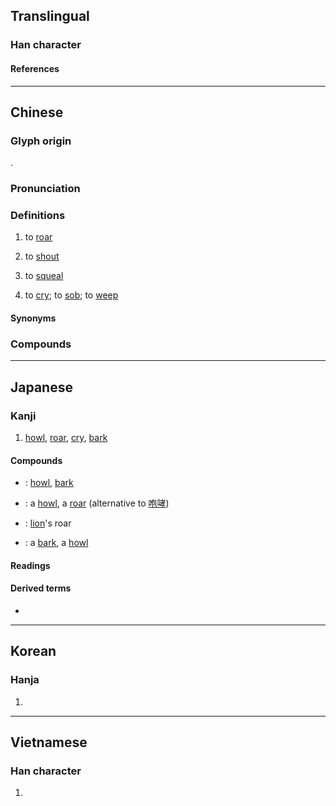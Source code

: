 {{character info}}
==Translingual==

===Han character===
{{Han char|rn=30|rad=口|as=04|sn=7|four=62010|canj=RNDU|ids=⿰口孔}}

====References====
{{Han ref|kx=0180.010|dkj=03377|dj=0397.100|hdz=10596.070|uh=543C}}

----

==Chinese==
{{zh-forms|alt=吽}}

===Glyph origin===
{{Han etym}}
{{Han compound|口|孔|ls=psc|c1=s|t1=mouth|c2=p}}.

===Pronunciation===
{{zh-pron
|m=hǒu
|m-s=hou3
|dg=ху2
|c=hau3,haau1,hau2
|c-t=vau2
|g=heu3
|h=pfs=hô/ho/heu;gd=gêu4/kêu4/hau1
|j=hou2
|mb=ě
|md=hāu/hēu
|mn=háu/xm,zz:hó͘/qz:hió
|mn_note=háu - vernacular; hó͘/hió - literary
|mn-t=hao2
|w=2heu
|x=hou3
|ma=Zh-hǒu.oga
|mc=y
|oc=y
|cat=v
}}

===Definitions===
{{zh-hanzi}}

# {{lb|zh|of a large animal}} to [[roar]]
# {{lb|zh|of people}} to [[shout]]
# {{lb|zh|of inanimate objects such as cars}} to [[squeal]]
# {{lb|zh|Hokkien|Puxian Min}} to [[cry]]; to [[sob]]; to [[weep]]

====Synonyms====
{{zh-dial|哭}}

===Compounds===
{{zh-der|吼猴|吼怒|哮吼|吼叫|吼鶴|一牛吼地|急吼吼|怒吼|厲吼|吼猿|大吼|吼聲|嘶吼|叫吼|浪吼風號|獅子吼|河東獅吼|龜吼}}

{{zh-cat|Intermediate}}

----

==Japanese==

===Kanji===
{{ja-kanji|grade=|rs=口04}}

# [[howl]], [[roar]], [[cry]], [[bark]]

====Compounds====
{{der-top|Compounds}}
* {{ja-r|吼える|ほえる}}: [[howl]], [[bark]]
* {{ja-r|咆%吼|ほう%こう}}: a [[howl]], a [[roar]] (alternative to [[咆哮]])
* {{ja-r|獅%子%吼|し%し%く}}: [[lion]]'s roar
* {{ja-r|吼え声|ほえごえ}}: a [[bark]], a [[howl]]
{{der-bottom}}

====Readings====
{{ja-readings
|on=こう, く
|kun=ほ-える
}}

====Derived terms====
* {{ja-r|吼える|ほえる}}

----

==Korean==

===Hanja===
{{ko-hanja|후}}

# {{rfdef|ko|sort=口04}}

----

==Vietnamese==

===Han character===
{{vi-readings|reading=[[hống]], [[hổng]], [[khỏng]], [[rống]]|rs=口04}}

# {{rfdef|vi}}